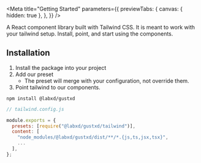 
<Meta
  title="Getting Started"
  parameters={{
    previewTabs: {
      canvas: { hidden: true },
    },
  }}
/>

<GettingStarted />

A React component library built with Tailwind CSS. It is meant to work with your
tailwind setup. Install, point, and start using the components.

## Installation

1. Install the package into your project
2. Add our preset
   - The preset will merge with your configuration, not override them.
3. Point tailwind to our components.

```shell
npm install @labxd/gustxd
```

```js
// tailwind.config.js

module.exports = {
  presets: [require("@labxd/gustxd/tailwind")],
  content: [
    "node_modules/@labxd/gustxd/dist/**/*.{js,ts,jsx,tsx}",
    ...
  ],
};

```
